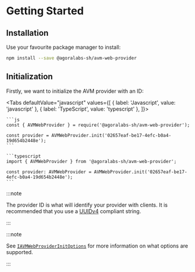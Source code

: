 
# Getting Started

<TOCInline
  maxHeadingLevel={4}
  toc={toc}
/>

## Installation

Use your favourite package manager to install:

```bash npm2yarn
npm install --save @agoralabs-sh/avm-web-provider
```

## Initialization

Firstly, we want to initialize the AVM provider with an ID:

<Tabs
  defaultValue="javascript"
  values={[
    { label: 'Javascript', value: 'javascript' },
    { label: 'TypeScript', value: 'typescript' },
  ]}>
  <TabItem value="javascript">

    ```js
    const { AVMWebProvider } = require('@agoralabs-sh/avm-web-provider');

    const provider = AVMWebProvider.init('02657eaf-be17-4efc-b0a4-19d654b2448e');
    ```

  </TabItem>
  <TabItem value="typescript">

    ```typescript
    import { AVMWebProvider } from '@agoralabs-sh/avm-web-provider';

    const provider: AVMWebProvider = AVMWebProvider.init('02657eaf-be17-4efc-b0a4-19d654b2448e');
    ```

  </TabItem>
</Tabs>

:::note

The provider ID is what will identify your provider with clients. It is recommended that you use a [UUIDv4](https://www.rfc-editor.org/rfc/rfc4122) compliant string.

:::

:::note

See [`IAVMWebProviderInitOptions`](../../api-reference/types#iavmwebproviderinitoptions) for more information on what options are supported.

:::
